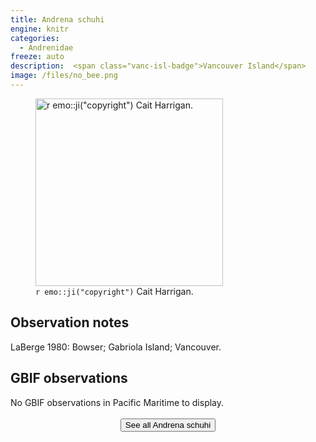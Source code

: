 ```yaml
---
title: Andrena schuhi
engine: knitr
categories:
  - Andrenidae
freeze: auto
description:  <span class="vanc-isl-badge">Vancouver Island</span>
image: /files/no_bee.png
---
```

![`r emo::ji("copyright")` Cait Harrigan.](/files/no_bee.png){height=300}

## Observation notes  
LaBerge 1980: Bowser; <span class="hl-place-name">Gabriola Island</span>; <span class="hl-place-name">Vancouver</span>.

## GBIF observations  
No GBIF observations in Pacific Maritime to display.
<br><br>
<center>


<a href="NA"><button type="button" class="btn btn-secondary">See all Andrena schuhi <i class="fa-solid fa-arrow-up-right-from-square"></i> </button></a>
</center>

